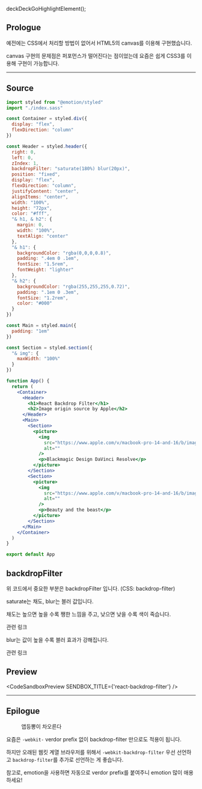 deckDeckGoHighlightElement();

## Prologue

예전에는 CSS에서 처리할 방법이 없어서 HTML5의 canvas를 이용해 구현했습니다.

canvas 구현의 문제점은 퍼포먼스가 떨어진다는 점이었는데 요즘은 쉽게 CSS3를 이용해 구현이 가능합니다.

---

## Source

```jsx
import styled from "@emotion/styled"
import "./index.sass"

const Container = styled.div({
  display: "flex",
  flexDirection: "column"
})

const Header = styled.header({
  right: 0,
  left: 0,
  zIndex: 1,
  backdropFilter: "saturate(180%) blur(20px)",
  position: "fixed",
  display: "flex",
  flexDirection: "column",
  justifyContent: "center",
  alignItems: "center",
  width: "100%",
  height: "72px",
  color: "#fff",
  "& h1, & h2": {
    margin: 0,
    width: "100%",
    textAlign: "center"
  },
  "& h1": {
    backgroundColor: "rgba(0,0,0,0.8)",
    padding: ".4em 0 .1em",
    fontSize: "1.5rem",
    fontWeight: "lighter"
  },
  "& h2": {
    backgroundColor: "rgba(255,255,255,0.72)",
    padding: ".1em 0 .3em",
    fontSize: "1.2rem",
    color: "#000"
  }
})

const Main = styled.main({
  padding: "1em"
})

const Section = styled.section({
  "& img": {
    maxWidth: "100%"
  }
})

function App() {
  return (
    <Container>
      <Header>
        <h1>React Backdrop Filter</h1>
        <h2>Image origin source by Apple</h2>
      </Header>
      <Main>
        <Section>
          <picture>
            <img
              src="https://www.apple.com/v/macbook-pro-14-and-16/b/images/overview/display/screen_xdr__fksbj0zqvtu2_large.jpg"
              alt=""
            />
            <p>Blackmagic Design DaVinci Resolve</p>
          </picture>
        </Section>
        <Section>
          <picture>
            <img
              src="https://www.apple.com/v/macbook-pro-14-and-16/b/images/overview/macos/screen_macos__fuhzca3c0wia_large.jpg"
              alt=""
            />
            <p>Beauty and the beast</p>
          </picture>
        </Section>
      </Main>
    </Container>
  )
}

export default App
```

## backdropFilter

위 코드에서 중요한 부분은 backdropFilter 입니다. (CSS: backdrop-filter)

saturate는 채도, blur는 블러 값입니다.

채도는 높으면 높을 수록 쨍한 느낌을 주고, 낮으면 낮을 수록 색이 죽습니다.

<LinkButton href='https://developer.mozilla.org/en-US/docs/Web/CSS/filter-function/saturate()'>관련 링크</LinkButton>

blur는 값이 높을 수록 블러 효과가 강해집니다.

<LinkButton href='https://developer.mozilla.org/en-US/docs/Web/CSS/filter-function/blur()'>관련 링크</LinkButton>

## Preview

<CodeSandboxPreview SENDBOX_TITLE={'react-backdrop-filter'} />

---

## Epilogue

<figure>
  <picture>
    <source srcSet={`/0/20211227/apple.webp?${uuidv4()}`} type="image/webp" />
    <img src={`/0/20211227/apple.png?${uuidv4()}`} alt='' />
  </picture>
  <figcaption>앱등뽕이 차오른다</figcaption>
</figure>

요즘은 `-webkit-` verdor prefix 없이 backdrop-filter 만으로도 적용이 됩니다.

하지만 오래된 웹킷 계열 브라우저를 위해서 `-webkit-backdrop-filter` 우선 선언하고 `backdrop-filter`를 추가로 선언하는 게 좋습니다.

참고로, emotion을 사용하면 자동으로 verdor prefix를 붙여주니 emotion 많이 애용하세요!
